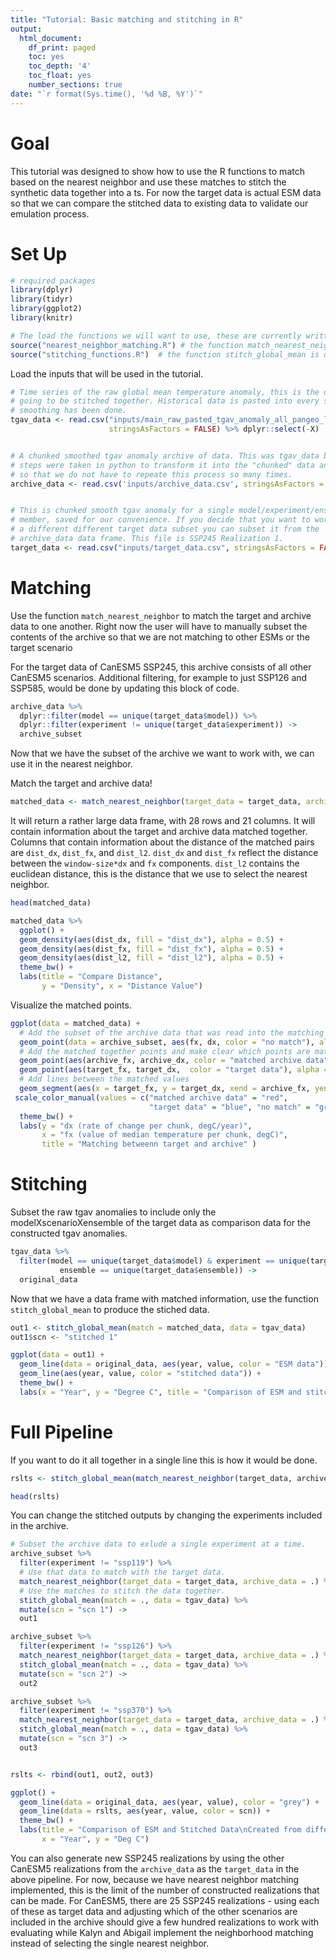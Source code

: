 ```yaml
---
title: "Tutorial: Basic matching and stitching in R"
output:
  html_document:
    df_print: paged
    toc: yes
    toc_depth: '4'
    toc_float: yes
    number_sections: true
date: "`r format(Sys.time(), '%d %B, %Y')`"
---
```


# Goal

This tutorial was designed to show how to use the R functions to match based on the nearest neighbor and use these matches to stitch the synthetic data together into a ts. For now the target data is actual ESM data so that we can compare the stitched data to existing data to validate our emulation process. 

# Set Up 
```r
# required packages
library(dplyr)
library(tidyr)
library(ggplot2)
library(knitr)

# The load the functions we will want to use, these are currently written in R and will be translated into python. 
source("nearest_neighbor_matching.R") # the function match_nearest_neighbor is defined here
source("stitching_functions.R")  # the function stitch_global_mean is definend here 
```


Load the inputs that will be used in the tutorial. 

```r
# Time series of the raw global mean temperature anomaly, this is the data that is 
# going to be stitched together. Historical data is pasted into every scenario. No
# smoothing has been done.
tgav_data <- read.csv("inputs/main_raw_pasted_tgav_anomaly_all_pangeo_list_models.csv", 
                      stringsAsFactors = FALSE) %>% dplyr::select(-X)


# A chunked smoothed tgav anomaly archive of data. This was tgav_data but several 
# steps were taken in python to transform it into the "chunked" data and save it 
# so that we do not have to repeate this process so many times. 
archive_data <- read.csv('inputs/archive_data.csv', stringsAsFactors = FALSE)


# This is chunked smooth tgav anomaly for a single model/experiment/ensemble
# member, saved for our convenience. If you decide that you want to work with 
# a different different target data subset you can subset it from the
# archive_data data frame. This file is SSP245 Realization 1.
target_data <- read.csv("inputs/target_data.csv", stringsAsFactors = FALSE)

```


# Matching 


Use the function `match_nearest_neighbor` to match the target and archive data to one another. Right now the user will have to manually subset the contents of the archive so that we are not matching to other ESMs or the target scenario

For the target data of CanESM5 SSP245, this archive consists of all other CanESM5 scenarios. Additional filtering, for example to just SSP126 and SSP585, would be done by updating this block of code.

```r
archive_data %>% 
  dplyr::filter(model == unique(target_data$model)) %>%  
  dplyr::filter(experiment != unique(target_data$experiment)) -> 
  archive_subset
```

Now that we have the subset of the archive we want to work with, we can use it in the nearest neighbor. 

Match the target and archive data! 

```r
matched_data <- match_nearest_neighbor(target_data = target_data, archive_data = archive_subset)
```


It will return a rather large data frame, with 28 rows and 21 columns. It will contain information about the target and archive data matched together. Columns that contain information about the distance of the matched pairs are `dist_dx`, `dist_fx`, and `dist_l2`.  `dist_dx` and `dist_fx` reflect the distance between the `window-size*dx` and `fx` components. `dist_l2` contains the euclidean distance, this is the distance that we use to select the nearest neighbor. 


```r
head(matched_data)
```


```r
matched_data %>%
  ggplot() + 
  geom_density(aes(dist_dx, fill = "dist_dx"), alpha = 0.5) + 
  geom_density(aes(dist_fx, fill = "dist_fx"), alpha = 0.5) + 
  geom_density(aes(dist_l2, fill = "dist_l2"), alpha = 0.5) + 
  theme_bw() + 
  labs(title = "Compare Distance", 
       y = "Density", x = "Distance Value")
```

Visualize the matched points. 

```r
ggplot(data = matched_data) + 
  # Add the subset of the archive data that was read into the matching process. 
  geom_point(data = archive_subset, aes(fx, dx, color = "no match"), alpha = 0.4) + 
  # Add the matched together points and make clear which points are matched with which. 
  geom_point(aes(archive_fx, archive_dx, color = "matched archive data")) + 
  geom_point(aes(target_fx, target_dx,  color = "target data"), alpha = 0.4) + 
  # Add lines between the matched values
  geom_segment(aes(x = target_fx, y = target_dx, xend = archive_fx, yend =  archive_dx), alpha = 0.4) +
 scale_color_manual(values = c("matched archive data" = "red", 
                               "target data" = "blue", "no match" = "grey"))+
  theme_bw() + 
  labs(y = "dx (rate of change per chunk, degC/year)", 
       x = "fx (value of median temperature per chunk, degC)", 
       title = "Matching betweenn target and archive" )
```


# Stitching 

Subset the raw tgav anomalies to include only the modelXscenarioXensemble of the target data as comparison data for the constructed tgav anomalies. 

```r
tgav_data %>%  
  filter(model == unique(target_data$model) & experiment == unique(target_data$experiment) & 
           ensemble == unique(target_data$ensemble)) -> 
  original_data
```


Now that we have a data frame with matched information, use the function `stitch_global_mean` to produce the stiched data. 


```r
out1 <- stitch_global_mean(match = matched_data, data = tgav_data)
out1$scn <- "stitched 1"
```


```r
ggplot(data = out1) + 
  geom_line(data = original_data, aes(year, value, color = "ESM data")) +
  geom_line(aes(year, value, color = "stitched data")) + 
  theme_bw() + 
  labs(x = "Year", y = "Degree C", title = "Comparison of ESM and stitched data")
```


# Full Pipeline 

If you want to do it all together in a single line this is how it would be done. 

```r
rslts <- stitch_global_mean(match_nearest_neighbor(target_data, archive_subset), data = tgav_data)
```


```r
head(rslts)
```

You can change the stitched outputs by changing the experiments included in the archive. 

```r
# Subset the archive data to exlude a single experiment at a time.
archive_subset %>% 
  filter(experiment != "ssp119") %>% 
  # Use that data to match with the target data. 
  match_nearest_neighbor(target_data = target_data, archive_data = .) %>% 
  # Use the matches to stitch the data together.
  stitch_global_mean(match = ., data = tgav_data) %>% 
  mutate(scn = "scn 1") -> 
  out1

archive_subset %>% 
  filter(experiment != "ssp126") %>% 
  match_nearest_neighbor(target_data = target_data, archive_data = .) %>% 
  stitch_global_mean(match = ., data = tgav_data) %>% 
  mutate(scn = "scn 2") -> 
  out2

archive_subset %>% 
  filter(experiment != "ssp370") %>% 
  match_nearest_neighbor(target_data = target_data, archive_data = .) %>% 
  stitch_global_mean(match = ., data = tgav_data) %>% 
  mutate(scn = "scn 3") -> 
  out3


rslts <- rbind(out1, out2, out3)
```


```r
ggplot() + 
  geom_line(data = original_data, aes(year, value), color = "grey") + 
  geom_line(data = rslts, aes(year, value, color = scn)) + 
  theme_bw() + 
  labs(title = "Comparison of ESM and Stitched Data\nCreated from different archives",
       x = "Year", y = "Deg C")

```

You can also generate new SSP245 realizations by using the other CanESM5 realizations from the `archive_data` as the `target_data` in the above pipeline. For now, because we have nearest neighbor matching implemented, this is the limit of the number of constructed realizations that can be made.  For CanESM5, there are 25 SSP245 realizations - using each of these as target data and adjusting which of the other scenarios are included in the archive should give a few hundred realizations to work with evaluating while Kalyn and Abigail implement the neighborhood matching instead of selecting the single nearest neighbor. 









